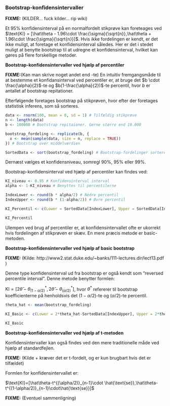 ### Bootstrap-konfidensintervaller

__FIXME:__ (KILDER... fuck kilder... rip wiki)

Et $95\%$ konfidensinterval på en normalfordelt stikprøve kan foreteages ved $\text{KI} = [\hat\theta - 1.96\cdot \frac{\sigma}{\sqrt{n}},\hat\theta + 1.96\cdot \frac{\sigma}{\sqrt{n}}]$. Hvis ikke fordelingen er kendt, er det ikke muligt, at foretage et konfidensinterval således. Her er det i stedet muligt at benytte bootstrap til at udregne et konfidensinterval, hvilket kan gøres på flere forskellige metoder.

__Bootstrap-konfidensintervaller ved hjælp af percentiler__

__FIXME:__(Kan man skrive noget andet end -te)
En intuitiv fremgangsmåde til at bestemme et konfidansinterval ved percentiler er, at bruge det $b \cdot \frac{\alpha}{2}$-te og $b(1-\frac{\alpha}{2})$-te percentil, hvor $b$ er antallet af bootstrap repitationer.

Efterfølgende foretages bootstrap på stikprøven, hvor efter der foretages statistisk inferens, som så sorteres.

```r
data <- rnorm(100, mean = 0, sd = 1) # Tilfældig stikprøve
n <- length(data)
b <- 100000 # Bootstrap repitaioner. Gerne større end 10.000

bootstrap_fordeling <- replicate(b, {
  x <- mean(sample(data, size = n, replace = TRUE))
}) # Bootstrap over middelværdien

SortedData <- sort(bootstrap_fordeling) # Bootstrap-fordelinger sorteret
```

Dernæst vælges et konfidensniveau, somregl $90\%$, $95\%$ eller $99\%$.

Bootstrap-konfidensinterval ved hjælp af percentiler kan findes ved:
```r
KI_niveau <- 0.95 # Konfidensinterval interval
alpha <- 1-KI_niveau # Benyttes til percentilerne

IndexLower <- round(b * alpha/2) # Nedre percentil
IndexUpper <- round(b * (1-alpha/2)) # Øvre percentil

KI_Percentil <- c(Lower = SortedData[IndexLower], Upper = SortedData[IndexUpper]) # Konfidensinterval vha. percentiler

KI_Percentil
```

Ulempen ved brug af percentiler er, at konfidensintervallet ofte er ukorrekt hvis fordelingen af stikprøven er skæv. En mere præcis metode er basic-metoden.

__Bootstrap-konfidensintervaller ved hjælp af basic bootstrap__

__FIXME:__ (Kilde: http://www2.stat.duke.edu/~banks/111-lectures.dir/lect13.pdf )

Denne type konfidensinterval ud fra bootstrap er også kendt som "reversed percentile interval". Denne metode benytter formlen:

$\text{KI} = [2\hat\theta- \theta^{*}_{(1-\alpha/2)}, 2\hat\theta- \theta^{*}_{(\alpha/2)}]$, hvor $\theta^{*}$ refererer til bootstrap koefficienterne på henholdsvis det $(1-\alpha/2)$-te og $(\alpha/2)$-te percentil.

```r
theta_hat <- mean(bootstrap_fordeling)

KI_Basic <- c(Lower = 2*theta_hat-SortedData[IndexUpper], Upper = 2*theta_hat-SortedData[IndexLower])

KI_Basic
```

__Bootstrap-konfidensintervaller ved hjælp af t-metoden__

Konfidensintervaller kan også findes ved den mere traditionelle måde ved hjælp af standardfejlen.



__FIXME:__ (Kilde + kræver det er t-fordelt, og er kun brugbart hvis det er tilfældet)

Formlen for konfidensintervallet er:

$\text{KI}=[\hat\theta-t^{(\alpha/2)}_{n-1}\cdot \hat{\text{se}},\hat\theta-t^{(1-\alpha/2)}_{n-1}\cdot\hat{\text{se}}]$

__FIXME:__ (Eventuel sammenligning)
